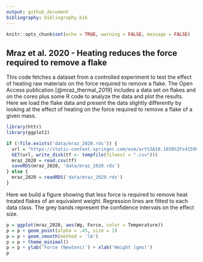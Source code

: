 ```yaml
---
output: github_document
bibliography: bibliography.bib
---
```


```r

knitr::opts_chunk$set(echo = TRUE, warning = FALSE, message = FALSE)

```

## Mraz et al. 2020 - Heating reduces the force required to remove a flake

This code fetches a dataset from a controlled experiment to test the effect of heating raw materials on the force required to remove a flake.  The Open Access publication [@mraz_thermal_2019] includes a data set on flakes and on the cores plus some R code to analyze the data and plot the results.  Here we load the flake data and present the data slightly differently by looking at the effect of heating on the force required to remove a flake of a given mass.

```r

library(httr)
library(ggplot2)

if (!file.exists('data/mraz_2020.rds')) {
  url = "https://static-content.springer.com/esm/art%3A10.1038%2Fs41598-019-51139-3/MediaObjects/41598_2019_51139_MOESM3_ESM.csv"
  GET(url, write_disk(tf <- tempfile(fileext = ".csv")))
  mraz_2020 = read.csv(tf)
  saveRDS(mraz_2020, 'data/mraz_2020.rds') 
} else {
  mraz_2020 = readRDS('data/mraz_2020.rds')
}

```

Here we build a figure showing that less force is required to remove heat treated flakes of an equivalent weight.  Regression lines are fitted to each data class.  The grey bands represent the confidence intervals on the effect size.

```r
 
p = ggplot(mraz_2020, aes(Wg, Force, color = Temperature))
p = p + geom_point(alpha = .45, size = 1)
p = p + geom_smooth(method = 'lm')
p = p + theme_minimal()
p = p + ylab('Force (Newtons)') + xlab('Weight (gms)')
p

```
